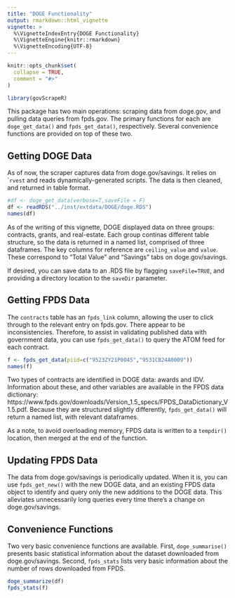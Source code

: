 ```yaml
---
title: "DOGE Functionality"
output: rmarkdown::html_vignette
vignette: >
  %\VignetteIndexEntry{DOGE Functionality}
  %\VignetteEngine{knitr::rmarkdown}
  %\VignetteEncoding{UTF-8}
---
```


```r
knitr::opts_chunk$set(
  collapse = TRUE,
  comment = "#>"
)
```

```r
library(govScrapeR)
```
This package has two main operations: scraping data from doge.gov, and pulling data queries from fpds.gov. The primary functions for each are `doge_get_data()` and `fpds_get_data()`, respectively. Several convenience functions are provided on top of these two. 

## Getting DOGE Data
As of now, the scraper captures data from doge.gov/savings. It relies on ``rvest` and reads dynamically-generated scripts. The data is then cleaned, and returned in table format. 
```r

#df <- doge_get_data(verbose=T,saveFile = F)
df <- readRDS("../inst/extdata/DOGE/doge.RDS")
names(df)
```
As of the writing of this vignette, DOGE displayed data on three groups: contracts, grants, and real-estate. Each group continas different table structure, so the data is returned in a named list, comprised of three dataframes. The key columns for reference are `ceiling_value` and `value`. These correspond to "Total Value" and "Savings" tabs on doge.gov/savings.

If desired, you can save data to an .RDS file by flagging `saveFile=TRUE`, and providing a directory location to the `saveDir` parameter. 

## Getting FPDS Data
The `contracts` table has an `fpds_link` column, allowing the user to click through to the relevant entry on fpds.gov. There appear to be inconsistencies. Therefore, to assist in validating published data with government data, you can use `fpds_get_data()` to query the ATOM feed for each contract.
```r
f <- fpds_get_data(piid=c("9523ZY21P0045","9531CB24A0009"))
names(f)
```
Two types of contracts are identified in DOGE data: awards and IDV. Information about these, and other variables are available in the FPDS data dictionary: https://www.fpds.gov/downloads/Version_1.5_specs/FPDS_DataDictionary_V1.5.pdf. Because they are structured slightly differently, `fpds_get_data()` will return a named list, with relevant dataframes. 

As a note, to avoid overloading memory, FPDS data is written to a `tempdir()` location, then merged at the end of the function. 

## Updating FPDS Data
The data from doge.gov/savings is periodically updated. When it is, you can use `fpds_get_new()` with the new DOGE data, and an existing FPDS data object to identify and query only the new additions to the DOGE data. This alleviates unnecessarily long queries every time there's a change on doge.gov/savings.

## Convenience Functions
Two very basic convenience functions are available. First, `doge_summarise()` presents basic statistical information about the dataset downloaded from doge.gov/savings. Second, `fpds_stats` lists very basic information about the number of rows downloaded from FPDS. 
```r
doge_summarize(df)
fpds_stats(f)
```


